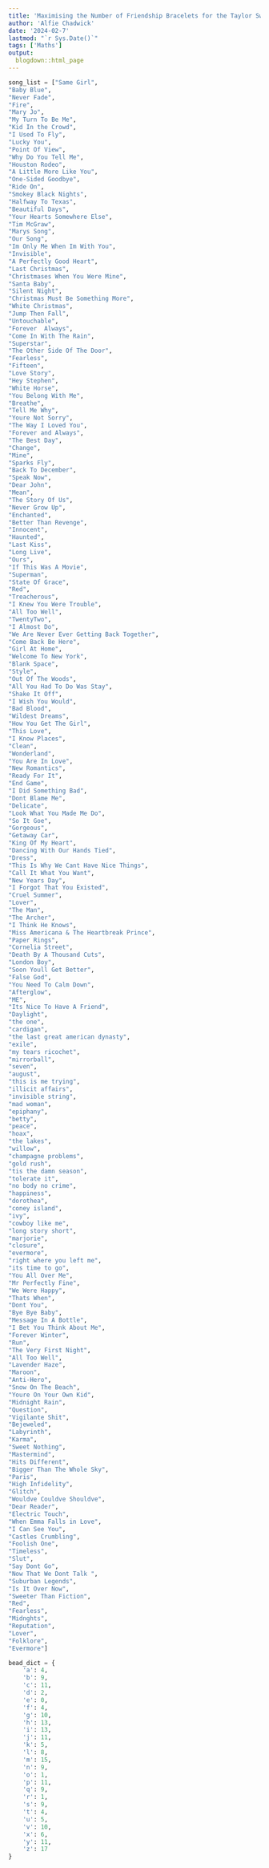 ```yaml
---
title: 'Maximising the Number of Friendship Bracelets for the Taylor Swift Concert'
author: 'Alfie Chadwick'
date: '2024-02-7'
lastmod: "`r Sys.Date()`"
tags: ['Maths']
output:
  blogdown::html_page
---
```



```python
song_list = ["Same Girl",
"Baby Blue",
"Never Fade",
"Fire",
"Mary Jo",
"My Turn To Be Me",
"Kid In the Crowd",
"I Used To Fly",
"Lucky You",
"Point Of View",
"Why Do You Tell Me",
"Houston Rodeo",
"A Little More Like You",
"One-Sided Goodbye",
"Ride On",
"Smokey Black Nights",
"Halfway To Texas",
"Beautiful Days",
"Your Hearts Somewhere Else",
"Tim McGraw",
"Marys Song",
"Our Song",
"Im Only Me When Im With You",
"Invisible",
"A Perfectly Good Heart",
"Last Christmas",
"Christmases When You Were Mine",
"Santa Baby",
"Silent Night",
"Christmas Must Be Something More",
"White Christmas",
"Jump Then Fall",
"Untouchable",
"Forever  Always",
"Come In With The Rain",
"Superstar",
"The Other Side Of The Door",
"Fearless",
"Fifteen",
"Love Story",
"Hey Stephen",
"White Horse",
"You Belong With Me",
"Breathe",
"Tell Me Why",
"Youre Not Sorry",
"The Way I Loved You",
"Forever and Always",
"The Best Day",
"Change",
"Mine",
"Sparks Fly",
"Back To December",
"Speak Now",
"Dear John",
"Mean",
"The Story Of Us",
"Never Grow Up",
"Enchanted",
"Better Than Revenge",
"Innocent",
"Haunted",
"Last Kiss",
"Long Live",
"Ours",
"If This Was A Movie",
"Superman",
"State Of Grace",
"Red",
"Treacherous",
"I Knew You Were Trouble",
"All Too Well",
"TwentyTwo",
"I Almost Do",
"We Are Never Ever Getting Back Together",
"Come Back Be Here",
"Girl At Home",
"Welcome To New York",
"Blank Space",
"Style",
"Out Of The Woods",
"All You Had To Do Was Stay",
"Shake It Off",
"I Wish You Would",
"Bad Blood",
"Wildest Dreams",
"How You Get The Girl",
"This Love",
"I Know Places",
"Clean",
"Wonderland",
"You Are In Love",
"New Romantics",
"Ready For It",
"End Game",
"I Did Something Bad",
"Dont Blame Me",
"Delicate",
"Look What You Made Me Do",
"So It Goe",
"Gorgeous",
"Getaway Car",
"King Of My Heart",
"Dancing With Our Hands Tied",
"Dress",
"This Is Why We Cant Have Nice Things",
"Call It What You Want",
"New Years Day",
"I Forgot That You Existed",
"Cruel Summer",
"Lover",
"The Man",
"The Archer",
"I Think He Knows",
"Miss Americana & The Heartbreak Prince",
"Paper Rings",
"Cornelia Street",
"Death By A Thousand Cuts",
"London Boy",
"Soon Youll Get Better",
"False God",
"You Need To Calm Down",
"Afterglow",
"ME",
"Its Nice To Have A Friend",
"Daylight",
"the one",
"cardigan",
"the last great american dynasty",
"exile",
"my tears ricochet",
"mirrorball",
"seven",
"august",
"this is me trying",
"illicit affairs",
"invisible string",
"mad woman",
"epiphany",
"betty",
"peace",
"hoax",
"the lakes",
"willow",
"champagne problems",
"gold rush",
"tis the damn season",
"tolerate it",
"no body no crime",
"happiness",
"dorothea",
"coney island",
"ivy",
"cowboy like me",
"long story short",
"marjorie",
"closure",
"evermore",
"right where you left me",
"its time to go",
"You All Over Me",
"Mr Perfectly Fine",
"We Were Happy",
"Thats When",
"Dont You",
"Bye Bye Baby",
"Message In A Bottle",
"I Bet You Think About Me",
"Forever Winter",
"Run",
"The Very First Night",
"All Too Well",
"Lavender Haze",
"Maroon",
"Anti-Hero",
"Snow On The Beach",
"Youre On Your Own Kid",
"Midnight Rain",
"Question",
"Vigilante Shit",
"Bejeweled",
"Labyrinth",
"Karma",
"Sweet Nothing",
"Mastermind",
"Hits Different",
"Bigger Than The Whole Sky",
"Paris",
"High Infidelity",
"Glitch",
"Wouldve Couldve Shouldve",
"Dear Reader",
"Electric Touch",
"When Emma Falls in Love",
"I Can See You",
"Castles Crumbling",
"Foolish One",
"Timeless",
"Slut",
"Say Dont Go",
"Now That We Dont Talk ",
"Suburban Legends",
"Is It Over Now",
"Sweeter Than Fiction",
"Red",
"Fearless",
"Midnghts",
"Reputation",
"Lover",
"Folklore",
"Evermore"]

bead_dict = {
    'a': 4,
    'b': 9,
    'c': 11,
    'd': 2,
    'e': 0,
    'f': 4,
    'g': 10,
    'h': 13,
    'i': 13,
    'j': 11,
    'k': 5,
    'l': 8,
    'm': 15,
    'n': 9,
    'o': 1,
    'p': 11,
    'q': 9,
    'r': 1,
    's': 9,
    't': 4,
    'u': 5,
    'v': 10,
    'x': 6,
    'y': 11,
    'z': 17
}
```
